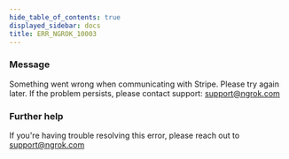 ```yaml
---
hide_table_of_contents: true
displayed_sidebar: docs
title: ERR_NGROK_10003
---
```




### Message

Something went wrong when communicating with Stripe. Please try again later. If the problem persists, please contact support: support@ngrok.com

<ErrorDetails error="err_ngrok_10003" />

### Further help

If you're having trouble resolving this error, please reach out to [support@ngrok.com](mailto:support@ngrok.com?subject=Help%20with%20ERR_NGROK_10003)
